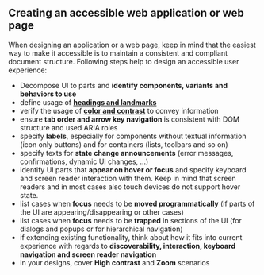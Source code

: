 
<Meta title="Concepts/Developer/Accessibility/Experiences" />

## Creating an accessible web application or web page

When designing an application or a web page, keep in mind that the easiest way to make it accessible is to maintain a consistent and compliant document structure.
Following steps help to design an accessible user experience:

- Decompose UI to parts and **identify components, variants and behaviors to use**
- define usage of **[headings and landmarks](https://www.w3.org/TR/wai-aria-practices/examples/landmarks/index.html)**
- verify the usage of **[color and contrast](https://webaim.org/resources/contrastchecker/)** to convey information
- ensure **tab order and arrow key navigation** is consistent with DOM structure and used ARIA roles
- specify **labels**, especially for components without textual information (icon only buttons) and for containers (lists, toolbars and so on)
- specify texts for **state change announcements** (error messages, confirmations, dynamic UI changes, ...)
- identify UI parts that **appear on hover or focus** and specify keyboard and screen reader interaction with them. Keep in mind that screen readers and in most cases also touch devices do not support hover state.
- list cases when **focus** needs to be **moved programmatically** (if parts of the UI are appearing/disappearing or other cases)
- list cases when **focus** needs to be **trapped** in sections of the UI (for dialogs and popups or for hierarchical navigation)
- if extending existing functionality, think about how it fits into current experience with regards to **discoverability, interaction, keyboard navigation and screen reader navigation**
- in your designs, cover **High contrast** and **Zoom** scenarios
